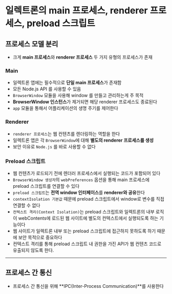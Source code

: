 # 일렉트론의 main 프로세스, renderer 프로세스, preload 스크립트

## 프로세스 모델 분리

- 크게 **main 프로세스**와 **renderer 프로세스** 두 가지 유형의 프로세스가 존재

### Main

- 일렉트론 앱에는 필수적으로 **단일 main 프로세스**가 존재함
- 모든 Node.js API 를 사용할 수 있음
- `BrowserWindow` 모듈을 사용해 window 를 만들고 관리하는게 주 목적
- **BrowserWindow 인스턴스**가 제거되면 해당 renderer 프로세스도 종료된다
- `app` 모듈을 통해서 어플리케이션의 생명 주기를 제어한다

### Renderer

- `renderer 프로세스`는 웹 컨텐츠를 렌더링하는 역할을 한다
- 일렉트론 앱은 각 `BrowserWindow`에 대해 **별도의 renderer 프로세스를 생성**
- 보안 이유로 `Node.js` 를 바로 사용할 수 없다

### Preload 스크립트

- 웹 컨텐츠가 로드되기 전에 렌더러 프로세스에서 실행되는 코드가 포함되어 있다
- `BrowserWindow 생성자`의 `webPreferences` 옵션을 통해 main 프로세스에 preload 스크립트를 연결할 수 있다
- `preload 스크립트`는 **전역 window 인터페이스**를 **renderer와 공유**한다
- `contextIsolation 기본값` 때문에 preload 스크립트에서 window로 변수를 직접 연결할 수 없다
- `컨텍스트 격리(Context Isolation)`는 preload 스크립트와 일렉트론의 내부 로직이 webContents에 로드된 웹 사이트에 별도의 컨텍스트에서 실행되도록 하는 기능이다
- 웹 사이트가 일렉트론 내부 또는 preload 스크립트에 접근하지 못하도록 하기 때문에 보안 목적으로 중요하다
- 컨텍스트 격리를 통해 preload 스크립트 내 권한을 가진 API가 웹 컨텐츠 코드로 유출되지 않도록 한다.

---

## 프로세스 간 통신

- 프로세스 간 통신을 위해 **IPC(Inter-Process Communication)**를 사용한다
